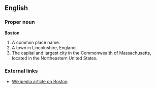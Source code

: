 ==English==
===Proper noun===
'''Boston'''
# A common place name.
# A town in Lincolnshire, England.
# The capital and largest city in the Commonwealth of Massachusetts, located in the Northeastern United States.
===External links===
*[[w:Boston|Wikipedia article on Boston]].